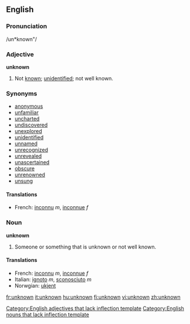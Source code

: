 ==English==

===Pronunciation===
/un*known"/

===Adjective===
'''unknown'''
# Not [[known]]; [[unidentified]]; not well known.

===Synonyms===
* [[anonymous]]
* [[unfamiliar]]
* [[uncharted]]
* [[undiscovered]]
* [[unexplored]]
* [[unidentified]]
* [[unnamed]]
* [[unrecognized]]
* [[unrevealed]]
* [[unascertained]]
* [[obscure]]
* [[unrenowned]]
* [[unsung]]

==== Translations ====
*French: [[inconnu]] ''m'', [[inconnue]] ''f''

===Noun===
'''unknown'''
# Someone or something that is unknown or not well known.

==== Translations ====
*French: [[inconnu]] ''m'', [[inconnue]] ''f''
*Italian: [[ignoto]] ''m'', [[sconosciuto]] ''m''
*Norwgian: [[ukjent]]

[[Category:English adjectives that lack inflection template]]
[[Category:English nouns that lack inflection template]]

[[fr:unknown]]
[[it:unknown]]
[[hu:unknown]]
[[fi:unknown]]
[[vi:unknown]]
[[zh:unknown]]